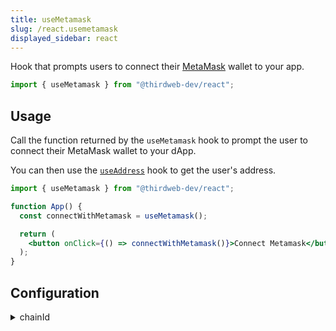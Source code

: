 ```yaml
---
title: useMetamask
slug: /react.usemetamask
displayed_sidebar: react
---
```


Hook that prompts users to connect their [MetaMask](/wallet/metamask) wallet to your app.

```jsx
import { useMetamask } from "@thirdweb-dev/react";
```

## Usage

Call the function returned by the `useMetamask` hook to prompt the user to connect their MetaMask wallet to your dApp.

You can then use the [`useAddress`](/react/react.useaddress) hook to get the user's address.

```jsx
import { useMetamask } from "@thirdweb-dev/react";

function App() {
  const connectWithMetamask = useMetamask();

  return (
    <button onClick={() => connectWithMetamask()}>Connect Metamask</button>
  );
}
```

## Configuration

<details>
  <summary>chainId</summary>
  <div>

To connect to a specific chain when connecting the wallet,
pass the `chainId` in a configuration object as shown below.

This will prompt the user to switch to the given network after they connect.

```jsx
import { useMetamask } from "@thirdweb-dev/react";
import { Dogechain } from "@thirdweb-dev/chains";

function App() {
  const connectWithMetamask = useMetamask();

  return (
    <button
      onClick={() =>
        connectWithMetamask({
          chainId: Dogechain.chainId,
        })
      }
    >
      Connect Wallet
    </button>
  );
}
```

If the chain is not configured in the user&rsquo;s wallet,
you must add this chain in `ThirdwebProvider`&rsquo;s [supportedChains](/react/react.thirdwebprovider#supportedChains) prop:

```jsx
import { Dogechain } from "@thirdweb-dev/chains";
import { ThirdwebProvider } from "@thirdweb-dev/react";

export function YourApp() {
  return (
    <ThirdwebProvider supportedChains={[Dogechain]}>
      <App />
    </ThirdwebProvider>
  );
}
```

</div>
</details>
